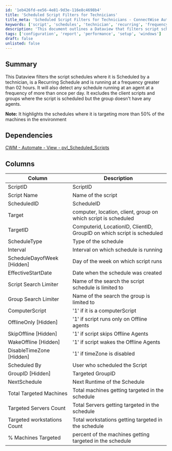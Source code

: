 ```yaml
---
id: '1eb426fd-ee56-4e81-9d3e-116e8c4698b4'
title: 'Scheduled Script Filters for Technicians'
title_meta: 'Scheduled Script Filters for Technicians - ConnectWise Automate'
keywords: ['script', 'schedules', 'technician', 'recurring', 'frequency', 'machines', 'environment']
description: 'This document outlines a Dataview that filters script schedules based on technician scheduling, recurring schedules, and frequency criteria. It identifies schedules running at a frequency greater than 2 hours and highlights those targeting more than 50% of machines in the environment, while excluding client scripts and groups without agents.'
tags: ['configuration', 'report', 'performance', 'setup', 'windows']
draft: false
unlisted: false
---
```

## Summary

This Dataview filters the script schedules where it is Scheduled by a technician, is a Recurring Schedule and is running at a frequency greater than 02 hours. It will also detect any schedule running at an agent at a frequency of more than once per day. It excludes the client scripts and groups where the script is scheduled but the group doesn't have any agents.

**Note:** It highlights the schedules where it is targeting more than 50% of the machines in the environment

## Dependencies

[CWM - Automate - View - pvl_Scheduled_Scripts](https://proval.itglue.com/DOC-5078775-16497225)

## Columns

| Column                       | Description                                                  |
|------------------------------|--------------------------------------------------------------|
| ScriptID                     | ScriptID                                                    |
| Script Name                  | Name of the script                                          |
| ScheduledID                  | ScheduleID                                                 |
| Target                       | computer, location, client, group on which script is scheduled |
| TargetID                     | Computerid, LocationID, ClientID, GroupID on which script is scheduled |
| ScheduleType                 | Type of the schedule                                       |
| Interval                     | Interval on which schedule is running                      |
| ScheduleDayofWeek [Hidden]  | Day of the week on which script runs                       |
| EffectiveStartDate           | Date when the schedule was created                         |
| Script Search Limiter        | Name of the search the script schedule is limited to       |
| Group Search Limiter         | Name of the search the group is limited to                 |
| ComputerScript               | '1' if it is a computerScript                               |
| OfflineOnly [Hidden]        | '1' if script runs only on Offline agents                  |
| SkipOffline [Hidden]        | '1' if script skips Offline Agents                          |
| WakeOffline [Hidden]        | '1' if script wakes the Offline Agents                      |
| DisableTimeZone [Hidden]    | '1' if timeZone is disabled                                 |
| Scheduled By                 | User who scheduled the Script                               |
| GroupID [Hidden]            | Targeted GroupID                                           |
| NextSchedule                 | Next Runtime of the Schedule                                |
| Total Targeted Machines      | Total machines getting targeted in the schedule             |
| Targeted Servers Count       | Total Servers getting targeted in the schedule              |
| Targeted workstations Count   | Total workstations getting targeted in the schedule         |
| % Machines Targeted          | percent of the machines getting targeted in the schedule    |












